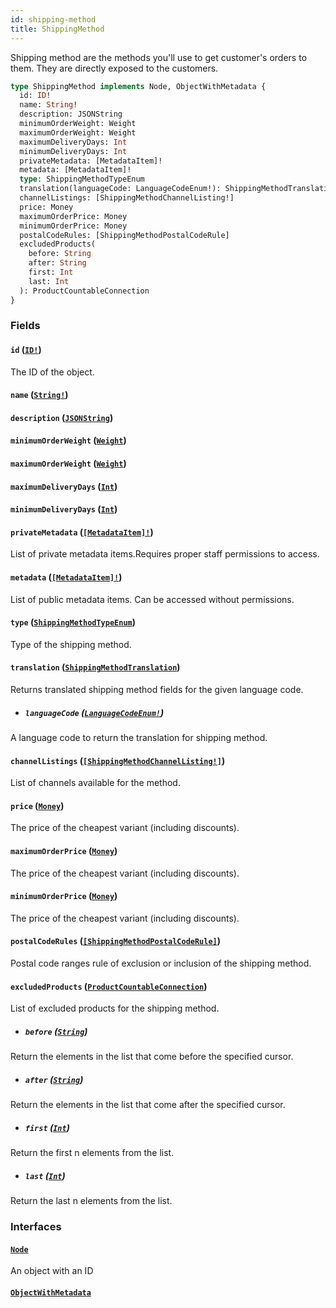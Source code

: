 ```yaml
---
id: shipping-method
title: ShippingMethod
---
```


Shipping method are the methods you'll use to get customer's orders to them. They are directly exposed to the customers.

```graphql
type ShippingMethod implements Node, ObjectWithMetadata {
  id: ID!
  name: String!
  description: JSONString
  minimumOrderWeight: Weight
  maximumOrderWeight: Weight
  maximumDeliveryDays: Int
  minimumDeliveryDays: Int
  privateMetadata: [MetadataItem]!
  metadata: [MetadataItem]!
  type: ShippingMethodTypeEnum
  translation(languageCode: LanguageCodeEnum!): ShippingMethodTranslation
  channelListings: [ShippingMethodChannelListing!]
  price: Money
  maximumOrderPrice: Money
  minimumOrderPrice: Money
  postalCodeRules: [ShippingMethodPostalCodeRule]
  excludedProducts(
    before: String
    after: String
    first: Int
    last: Int
  ): ProductCountableConnection
}
```

### Fields

#### `id` ([`ID!`](/docs/developer/api-reference/scalars/id))

The ID of the object.

#### `name` ([`String!`](/docs/developer/api-reference/scalars/string))

#### `description` ([`JSONString`](/docs/developer/api-reference/scalars/json-string))

#### `minimumOrderWeight` ([`Weight`](/docs/developer/api-reference/objects/weight))

#### `maximumOrderWeight` ([`Weight`](/docs/developer/api-reference/objects/weight))

#### `maximumDeliveryDays` ([`Int`](/docs/developer/api-reference/scalars/int))

#### `minimumDeliveryDays` ([`Int`](/docs/developer/api-reference/scalars/int))

#### `privateMetadata` ([`[MetadataItem]!`](/docs/developer/api-reference/objects/metadata-item))

List of private metadata items.Requires proper staff permissions to access.

#### `metadata` ([`[MetadataItem]!`](/docs/developer/api-reference/objects/metadata-item))

List of public metadata items. Can be accessed without permissions.

#### `type` ([`ShippingMethodTypeEnum`](/docs/developer/api-reference/enums/shipping-method-type-enum))

Type of the shipping method.

#### `translation` ([`ShippingMethodTranslation`](/docs/developer/api-reference/objects/shipping-method-translation))

Returns translated shipping method fields for the given language code.

- ##### `languageCode` ([`LanguageCodeEnum!`](/docs/developer/api-reference/enums/language-code-enum))

A language code to return the translation for shipping method.

#### `channelListings` ([`[ShippingMethodChannelListing!]`](/docs/developer/api-reference/objects/shipping-method-channel-listing))

List of channels available for the method.

#### `price` ([`Money`](/docs/developer/api-reference/objects/money))

The price of the cheapest variant (including discounts).

#### `maximumOrderPrice` ([`Money`](/docs/developer/api-reference/objects/money))

The price of the cheapest variant (including discounts).

#### `minimumOrderPrice` ([`Money`](/docs/developer/api-reference/objects/money))

The price of the cheapest variant (including discounts).

#### `postalCodeRules` ([`[ShippingMethodPostalCodeRule]`](/docs/developer/api-reference/objects/shipping-method-postal-code-rule))

Postal code ranges rule of exclusion or inclusion of the shipping method.

#### `excludedProducts` ([`ProductCountableConnection`](/docs/developer/api-reference/objects/product-countable-connection))

List of excluded products for the shipping method.

- ##### `before` ([`String`](/docs/developer/api-reference/scalars/string))

Return the elements in the list that come before the specified cursor.

- ##### `after` ([`String`](/docs/developer/api-reference/scalars/string))

Return the elements in the list that come after the specified cursor.

- ##### `first` ([`Int`](/docs/developer/api-reference/scalars/int))

Return the first n elements from the list.

- ##### `last` ([`Int`](/docs/developer/api-reference/scalars/int))

Return the last n elements from the list.

### Interfaces

#### [`Node`](/docs/developer/api-reference/interfaces/node)

An object with an ID

#### [`ObjectWithMetadata`](/docs/developer/api-reference/interfaces/object-with-metadata)
